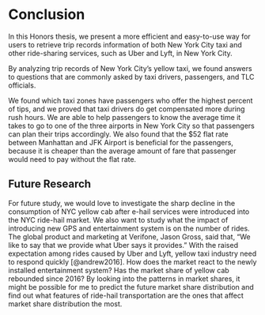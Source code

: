 # Conclusion {#chapter6}
In this Honors thesis, we present a more efficient and easy-to-use way for users to retrieve trip records information of both New York City taxi and other ride-sharing services, such as Uber and Lyft, in New York City. 

By analyzing trip records of New York City’s yellow taxi, we found answers to questions that are commonly asked by taxi drivers, passengers, and TLC officials.

We found which taxi zones have passengers who offer the highest percent of tips, and we proved that taxi drivers do get compensated more during rush hours. We are able to help passengers to know the average time it takes to go to one of the three airports in New York City so that passengers can plan their trips accordingly. We also found that the \$52 flat rate between Manhattan and JFK Airport is beneficial for the passengers, because it is cheaper than the average amount of fare that passenger would need to pay without the flat rate.

## Future Research
For future study, we would love to investigate the sharp decline in the consumption of NYC yellow cab after e-hail services were introduced into the NYC ride-hail market. We also want to study what the impact of introducing new GPS and entertainment system is on the number of rides. The global product and marketing at Verifone, Jason Gross, said that, “We like to say that we provide what Uber says it provides.” With the raised expectation among rides caused by Uber and Lyft, yellow taxi industry need to respond quickly [@andrew2016]. How does the market react to the newly installed entertainment system? Has the market share of yellow cab rebounded since 2016? By looking into the patterns in market shares, it might be possible for me to predict the future market share distribution and find out what features of ride-hail transportation are the ones that affect market share distribution the most. 

